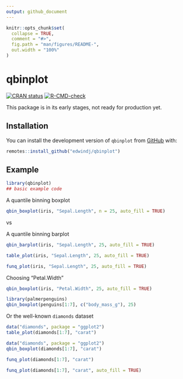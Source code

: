 ```yaml
---
output: github_document
---
```


<!-- README.md is generated from README.Rmd. Please edit that file -->

```r
knitr::opts_chunk$set(
  collapse = TRUE,
  comment = "#>",
  fig.path = "man/figures/README-",
  out.width = "100%"
)
```

# qbinplot

<!-- badges: start -->

[![CRAN status](https://www.r-pkg.org/badges/version/qbinplot)](https://CRAN.R-project.org/package=qbinplot) [![R-CMD-check](https://github.com/edwindj/qbinplot/actions/workflows/R-CMD-check.yaml/badge.svg)](https://github.com/edwindj/qbinplot/actions/workflows/R-CMD-check.yaml)

<!-- badges: end -->

This package is in its early stages, not ready for production yet.

## Installation

You can install the development version of `qbinplot` from [GitHub](https://github.com/) with:

``` r
remotes::install_github("edwindj/qbinplot")
```

## Example

```r
library(qbinplot)
## basic example code
```

A quantile binning boxplot

```r
qbin_boxplot(iris, "Sepal.Length", n = 25, auto_fill = TRUE)
```

vs

A quantile binning barplot

```r
qbin_barplot(iris, "Sepal.Length", 25, auto_fill = TRUE)
```

```r
table_plot(iris, "Sepal.Length", 25, auto_fill = TRUE)
```

```r
funq_plot(iris, "Sepal.Length", 25, auto_fill = TRUE)
```

Choosing "Petal.Width"

```r
qbin_boxplot(iris, "Petal.Width", 25, auto_fill = TRUE)
```

```r
library(palmerpenguins)
qbin_boxplot(penguins[1:7], c("body_mass_g"), 25)
```


Or the well-known `diamonds` dataset

```r
data("diamonds", package = "ggplot2")
table_plot(diamonds[1:7], "carat")
```

```r
data("diamonds", package = "ggplot2")
qbin_boxplot(diamonds[1:7], "carat")
```

```r
funq_plot(diamonds[1:7], "carat")
```

```r
funq_plot(diamonds[1:7], "carat", auto_fill = TRUE)
```



